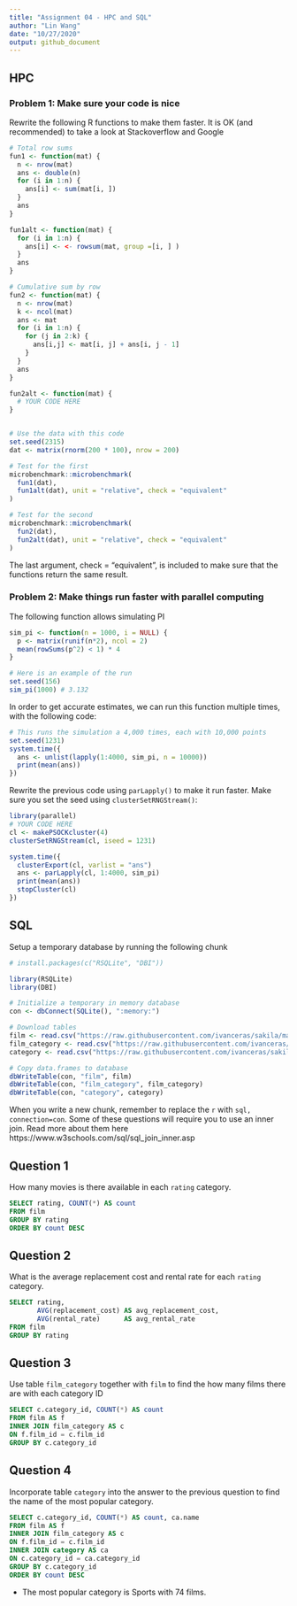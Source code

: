 ```yaml
---
title: "Assignment 04 - HPC and SQL"
author: "Lin Wang"
date: "10/27/2020"
output: github_document
---
```


## HPC

### Problem  1: Make sure your code is nice
Rewrite the following R functions to make them faster. It is OK (and recommended) to take a look at Stackoverflow and Google

```r
# Total row sums
fun1 <- function(mat) {
  n <- nrow(mat)
  ans <- double(n) 
  for (i in 1:n) {
    ans[i] <- sum(mat[i, ])
  }
  ans
}

fun1alt <- function(mat) {
  for (i in 1:n) {
    ans[i] <- <- rowsum(mat, group =[i, ] )
  }
  ans 
}

# Cumulative sum by row
fun2 <- function(mat) {
  n <- nrow(mat)
  k <- ncol(mat)
  ans <- mat
  for (i in 1:n) {
    for (j in 2:k) {
      ans[i,j] <- mat[i, j] + ans[i, j - 1]
    }
  }
  ans
}

fun2alt <- function(mat) {
  # YOUR CODE HERE
}


# Use the data with this code
set.seed(2315)
dat <- matrix(rnorm(200 * 100), nrow = 200)

# Test for the first
microbenchmark::microbenchmark(
  fun1(dat),
  fun1alt(dat), unit = "relative", check = "equivalent"
)

# Test for the second
microbenchmark::microbenchmark(
  fun2(dat),
  fun2alt(dat), unit = "relative", check = "equivalent"
)
```

The last argument, check = “equivalent”, is included to make sure that the functions return the same result.

### Problem 2: Make things run faster with parallel computing
The following function allows simulating PI

```r
sim_pi <- function(n = 1000, i = NULL) {
  p <- matrix(runif(n*2), ncol = 2)
  mean(rowSums(p^2) < 1) * 4
}

# Here is an example of the run
set.seed(156)
sim_pi(1000) # 3.132
```

In order to get accurate estimates, we can run this function multiple times, with the following code:

```r
# This runs the simulation a 4,000 times, each with 10,000 points
set.seed(1231)
system.time({
  ans <- unlist(lapply(1:4000, sim_pi, n = 10000))
  print(mean(ans))
})
```

Rewrite the previous code using `parLapply()` to make it run faster. Make sure you set the seed using `clusterSetRNGStream()`:

```r
library(parallel)
# YOUR CODE HERE
cl <- makePSOCKcluster(4)
clusterSetRNGStream(cl, iseed = 1231)

system.time({
  clusterExport(cl, varlist = "ans")
  ans <- parLapply(cl, 1:4000, sim_pi)
  print(mean(ans))
  stopCluster(cl)
})
```

## SQL

Setup a temporary database by running the following chunk

```r
# install.packages(c("RSQLite", "DBI"))

library(RSQLite)
library(DBI)

# Initialize a temporary in memory database
con <- dbConnect(SQLite(), ":memory:")

# Download tables
film <- read.csv("https://raw.githubusercontent.com/ivanceras/sakila/master/csv-sakila-db/film.csv")
film_category <- read.csv("https://raw.githubusercontent.com/ivanceras/sakila/master/csv-sakila-db/film_category.csv")
category <- read.csv("https://raw.githubusercontent.com/ivanceras/sakila/master/csv-sakila-db/category.csv")

# Copy data.frames to database
dbWriteTable(con, "film", film)
dbWriteTable(con, "film_category", film_category)
dbWriteTable(con, "category", category)
```

When you write a new chunk, remember to replace the `r` with `sql, connection=con`. Some of these questions will require you to use an inner join. Read more about them here https://www.w3schools.com/sql/sql_join_inner.asp


## Question 1

How many movies is there available in each `rating` category.

```sql
SELECT rating, COUNT(*) AS count
FROM film
GROUP BY rating
ORDER BY count DESC
```

## Question 2

What is the average replacement cost and rental rate for each `rating` category.

```sql
SELECT rating,
       AVG(replacement_cost) AS avg_replacement_cost,
       AVG(rental_rate)      AS avg_rental_rate
FROM film
GROUP BY rating
``` 

## Question 3

Use table `film_category` together with `film` to find the how many films there are with each category ID 

```sql
SELECT c.category_id, COUNT(*) AS count
FROM film AS f
INNER JOIN film_category AS c
ON f.film_id = c.film_id
GROUP BY c.category_id
```

## Question 4

Incorporate table `category` into the answer to the previous question to find the name of the most popular category.

```sql
SELECT c.category_id, COUNT(*) AS count, ca.name
FROM film AS f
INNER JOIN film_category AS c
ON f.film_id = c.film_id
INNER JOIN category AS ca
ON c.category_id = ca.category_id
GROUP BY c.category_id
ORDER BY count DESC
```

- The most popular category is Sports with 74 films.

